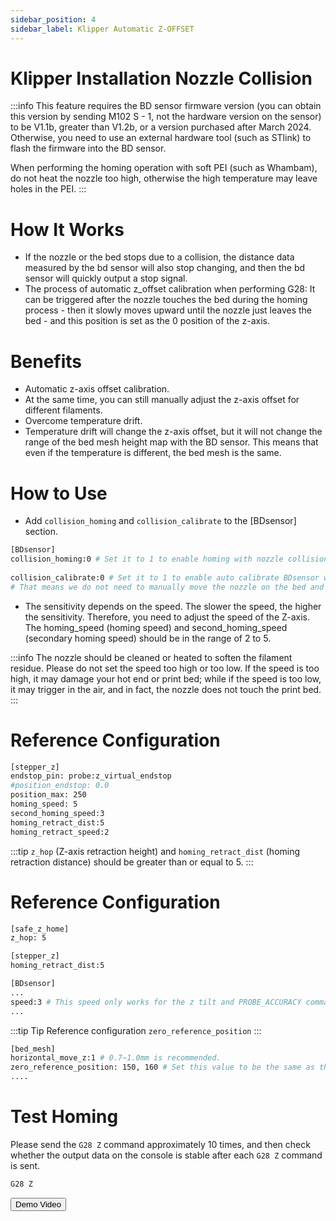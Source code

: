 ```yaml
---
sidebar_position: 4
sidebar_label: Klipper Automatic Z-OFFSET
---
```


# Klipper Installation Nozzle Collision

:::info
This feature requires the BD sensor firmware version (you can obtain this version by sending M102 S - 1, not the hardware version on the sensor) to be V1.1b, greater than V1.2b, or a version purchased after March 2024. Otherwise, you need to use an external hardware tool (such as STlink) to flash the firmware into the BD sensor.

When performing the homing operation with soft PEI (such as Whambam), do not heat the nozzle too high, otherwise the high temperature may leave holes in the PEI.
:::

# How It Works
* If the nozzle or the bed stops due to a collision, the distance data measured by the bd sensor will also stop changing, and then the bd sensor will quickly output a stop signal.
* The process of automatic z_offset calibration when performing G28: It can be triggered after the nozzle touches the bed during the homing process - then it slowly moves upward until the nozzle just leaves the bed - and this position is set as the 0 position of the z-axis.

# Benefits
* Automatic z-axis offset calibration.
* At the same time, you can still manually adjust the z-axis offset for different filaments.
* Overcome temperature drift.
* Temperature drift will change the z-axis offset, but it will not change the range of the bed mesh height map with the BD sensor. This means that even if the temperature is different, the bed mesh is the same.

# How to Use

* Add `collision_homing` and `collision_calibrate` to the [BDsensor] section.
``` bash
[BDsensor] 
collision_homing:0 # Set it to 1 to enable homing with nozzle collision sensing. Disable it by setting 0.
                   
collision_calibrate:0 # Set it to 1 to enable auto calibrate BDsensor with nozzle collision sensing. Disable it by setting 0.
# That means we do not need to manually move the nozzle on the bed and do a paper test before sending the calibrate command M102 S - 6.
```

* The sensitivity depends on the speed. The slower the speed, the higher the sensitivity. Therefore, you need to adjust the speed of the Z-axis. The homing_speed (homing speed) and second_homing_speed (secondary homing speed) should be in the range of 2 to 5.

:::info
The nozzle should be cleaned or heated to soften the filament residue.
Please do not set the speed too high or too low. If the speed is too high, it may damage your hot end or print bed; while if the speed is too low, it may trigger in the air, and in fact, the nozzle does not touch the print bed.
:::

# Reference Configuration
``` bash
[stepper_z]
endstop_pin: probe:z_virtual_endstop
#position_endstop: 0.0
position_max: 250
homing_speed: 5
second_homing_speed:3
homing_retract_dist:5
homing_retract_speed:2
```

:::tip
`z_hop` (Z-axis retraction height) and `homing_retract_dist` (homing retraction distance) should be greater than or equal to 5.
:::
# Reference Configuration

```bash
[safe_z_home]
z_hop: 5 

[stepper_z]
homing_retract_dist:5
```
```bash
[BDsensor] 
...
speed:3 # This speed only works for the z tilt and PROBE_ACCURACY command.
...

```
:::tip Tip
Reference configuration `zero_reference_position`
:::

``` bash
[bed_mesh]
horizontal_move_z:1 # 0.7~1.0mm is recommended.
zero_reference_position: 150, 160 # Set this value to be the same as the home_xy_position that is in the section.
....
```

# Test Homing
Please send the `G28 Z` command approximately 10 times, and then check whether the output data on the console is stable after each `G28 Z` command is sent.
``` bash
G28 Z
```
<Button variant="contained" disableElevation href="https://www.youtube.com/watch?v=RuPoXbrSPDc">Demo Video</Button> 
